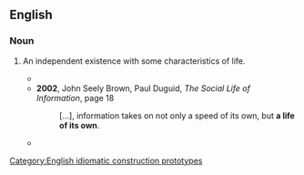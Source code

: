 ==English==

===Noun===
{{en-noun|lives of their own}}

# {{lb|en|idiomatic}} An independent existence with some characteristics of life.
#* {{quote-text|year=1996|author=George Steiner|title=Tolstoy or Dostoevsky: An Essay in the Old Criticism|page=181
|passage=Sartre rejects the notion that an imagined character possesses, in any rational sense, "'''a life of its own'''".}}
#* '''2002''', John Seely Brown, Paul Duguid, ''The Social Life of Information'', page 18
#*: […], information takes on not only a speed of its own, but '''a life of its own'''.
#* {{quote-text|year=2003|author=Kristin Hunter Lattany|title=The Lakestown Rebellion|page=185
|passage=A massive hangover with '''a life of its own''' kept Fess pinned to his bed most of Sunday.}}

[[Category:English idiomatic construction prototypes]]